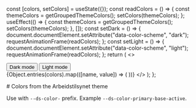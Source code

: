 

<Meta title="Colors" />

  const [colors, setColors] = useState({});
  const readColors = () => {
    const themeColors = getGroupedThemeColors();
    setColors(themeColors);
  };
  useEffect(() => {
    const themeColors = getGroupedThemeColors();
    setColors(themeColors);
  }, []);
  const setDark = () => {
    document.documentElement.setAttribute("data-color-scheme", "dark");
    requestAnimationFrame(readColors);
  };
  const setLight = () => {
    document.documentElement.setAttribute("data-color-scheme", "light");
    requestAnimationFrame(readColors);
  };
  return (
    <>
      <div>
        <button type="button" onClick={setDark}>
          Dark mode
        </button>
        <button type="button" onClick={setLight}>
          Light mode
        </button>
      </div>
      <ColorPalette>
        {Object.entries(colors).map(([name, value]) => (
          <ColorItem key={name} title={name} colors={value} />
        ))}
      </ColorPalette>
    </>
  );
};

<div>
  # Colors from the Arbeidstilsynet theme

Use with `--ds-color-` prefix.
Example `--ds-color-primary-base-active`.

<DemoEffect />

</div>
